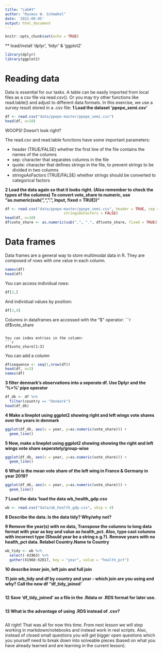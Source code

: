 ```yaml
---
title: "Lab#3"
author: "Rasmus W. Schmøkel"
date: '2022-09-05'
output: html_document
---
```


```r
knitr::opts_chunk$set(echo = TRUE)
```

** load/install 'dplyr', 'tidyr' & 'ggplot2'
```r

library(dplyr)
library(ggplot2)

```
# Reading data

Data is essential for our tasks.  A table can be easily imported from local files as a csv file via read.csv(). Or you may try other functions like read.table() and adjust to different data formats. In this exercise, we use a survey result stored in a .csv file:
**1 Load the dataset 'ppepe_semi.csv'**

```r

df <- read.csv("data/ppepe-master/ppepe_semi.csv")
head(df, n=10)

```
WOOPS! Doesn't look right?

The read.csv and read.table functions have some important parameters:

- header (TRUE/FALSE) whether the first line of the file contains the names of the columns
- sep: character that separates columns in the file
- quote: character that defines strings in the file, to prevent strings to be divided in two columns
- stringsAsFactors (TRUE/FALSE) whether strings should be converted to categorical factors


**2 Load the data again so that it looks right. (Also remember to check the types of the columns) To convert vote_share to numeric, use "as.numeric(sub(",", ".", Input, fixed = TRUE))"** 

```r

df <- read.csv("data/ppepe-master/ppepe_semi.csv", header = TRUE, sep = ";", quote = "\"",
                           stringsAsFactors = FALSE)
head(df, n=10)
df$vote_share <- as.numeric(sub(",", ".", df$vote_share, fixed = TRUE))

```


# Data frames

Data frames are a general way to store multimodal data in R. They are composed of rows with one value in each column.
```r
names(df)
head(df)
```

You can access individual rows:
```r
df[2,]
```

And individual values by position:
```r
df[3,4]
```

Columns in dataframes are accessed with the "$" operator:
```r
df$vote_share
```

You can index entries in the column:
```r
df$vote_share[1:3]
```

You can add a column
```r
df$sequence <- seq(1,nrow(df))
head(df, n=3)
names(df)
```
**3 filter denmark's observations into a seperate df. Use Dplyr and the '%>%' pipe operator**
```r
df_dk <- df %>% 
  filter(country == "Denmark")
head(df_dk)
```

**4 Make a lineplot using ggplot2 showing right and left wings vote shares over the years  in denmark** 
```r
ggplot(df_dk, aes(x = year, y=as.numeric(vote_share))) +
  geom_line()

```
**5 Now, make a lineplot using ggplot2 showing showing the right and left wings vote share seperately/group-wise** 
```r
ggplot(df_dk, aes(x = year, y=as.numeric(vote_share))) +
  geom_line()

```

**6 What is the mean vote share of the left wing in France & Germany in year 2019?** 
```r
ggplot(df_dk, aes(x = year, y=as.numeric(vote_share))) +
  geom_line()

```

**7 Load the data 'load the data wb_health_gdp.csv**
```r
wb <- read.csv("data/wb_health_gdp.csv", skip = 4)

```

**8 Describe the data. Is the data tidy? Why/why not?**

**9 Remove the year(s) with no data, Transpose the columns to long data format with year as key and value as health_pct. Also, type cast columns with incorrect type (Should year be a string e.g.?). Remove years with no health_pct data. Relabel Country.Name to Country**
 

```r

wb_tidy <- wb %>%
  select(-X1963) %>% 
  gather(X1960:X2017, key = "year", value = "health_pct") 

```

**10 describe inner join, left join and full join**

**11 join wb_tidy and df by country and year - which join are you using and why? Call the new df ''df_tidy_joined'**
```r


```


**12 Save 'df_tidy_joined' as a file in the .Rdata or .RDS format for later use. **
```r


```


**13 What is the advantage of using .RDS instead of .csv? **
```r


```



All right! That was all for now this time. From next lesson we will stop working in markdown/notebooks and instead work in real scripts. Also, instead of closed small questions you will get bigger open questions which you yourself need to break down into solveable pieces (based on what you have already learned and are learning in the current lesson). 
